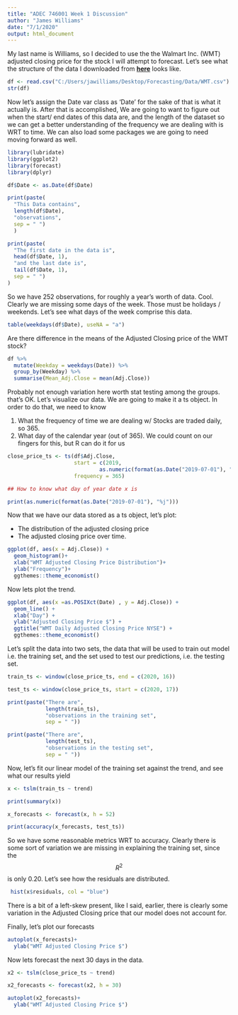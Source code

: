 ```yaml
---
title: "ADEC 746001 Week 1 Discussion"
author: "James Williams"
date: "7/1/2020"
output: html_document
---
```


My last name is Williams, so I decided to use the the Walmart Inc. (WMT) adjusted closing price for the stock I will attempt to forecast. Let's see what the structure of the data I downloaded from
**[here](https://finance.yahoo.com/quote/WMT/history/)** looks like.

```r
df <- read.csv("C:/Users/jawilliams/Desktop/Forecasting/Data/WMT.csv")
str(df)
```

Now let's assign the Date var class as 'Date' for the sake of that is what it actually is. After that is accomplished, We are going to want to figure out when the start/ end dates of this data are, and the length of the dataset so we can get a better understanding of the frequency we are dealing with is WRT to time. We can also load some packages we are going to need moving forward as well. 

```r
library(lubridate)
library(ggplot2)
library(forecast)
library(dplyr)
```

```r
df$Date <- as.Date(df$Date)

print(paste(
  "This Data contains",
  length(df$Date),
  "observations",
  sep = " ")
  )

print(paste(
  "The first date in the data is",
  head(df$Date, 1), 
  "and the last date is",
  tail(df$Date, 1),
  sep = " ")
)

```

So we have 252 observations, for roughly a year's worth of data. Cool. Clearly we are missing some days of the week. Those must be holidays / weekends. Let's see what days of the week comprise this data. 

```r
table(weekdays(df$Date), useNA = "a")
```

Are there difference in the means of the Adjusted Closing price of the WMT stock? 

```r
df %>% 
  mutate(Weekday = weekdays(Date)) %>% 
  group_by(Weekday) %>% 
  summarise(Mean_Adj.Close = mean(Adj.Close))
```

Probably not enough variation here worth stat testing among the groups. that's OK. Let's visualize our data. We are going to make it a ts object. In order to do that, we need to know

1. What the frequency of time we are dealing w/ Stocks are traded daily, so 365. 
2. What day of the calendar year (out of 365). We could count on our fingers for this, but R can do it for us

```r
close_price_ts <- ts(df$Adj.Close,
                     start = c(2019, 
                             as.numeric(format(as.Date("2019-07-01"), "%j"))),
                     frequency = 365)

## How to know what day of year date x is

print(as.numeric(format(as.Date("2019-07-01"), "%j")))

```

Now that we have our data stored as a ts object, let's plot:

* The distribution of the adjusted closing price
* The adjusted closing price over time. 

```r
ggplot(df, aes(x = Adj.Close)) +
  geom_histogram()+
  xlab("WMT Adjusted Closing Price Distribution")+
  ylab("Frequency")+
  ggthemes::theme_economist()
```

Now lets plot the trend.

```r
ggplot(df, aes(x =as.POSIXct(Date) , y = Adj.Close)) +
  geom_line() +
  xlab("Day") +
  ylab("Adjusted Closing Price $") +
  ggtitle("WMT Daily Adjusted Closing Price NYSE") +
  ggthemes::theme_economist()
```

Let's split the data into two sets, the data that will  be used to train out model i.e. the training set, and the set used to test our predictions, i.e. the testing set. 

```r
train_ts <- window(close_price_ts, end = c(2020, 16))

test_ts <- window(close_price_ts, start = c(2020, 17))

print(paste("There are",
            length(train_ts),
            "observations in the training set",
            sep = " "))

print(paste("There are",
            length(test_ts),
            "observations in the testing set",
            sep = " "))
```

Now, let's fit our linear model of the training set against the trend, and see what our results yield 

```r
x <- tslm(train_ts ~ trend)

print(summary(x))

x_forecasts <- forecast(x, h = 52)

print(accuracy(x_forecasts, test_ts))
```

So we have some reasonable metrics WRT to accuracy. Clearly there is some sort of variation we are missing in explaining the training set, since the $$R^2$$ is only 0.20. Let's see how the residuals are distributed. 
```r
 hist(x$residuals, col = "blue")

```

There is a bit of a left-skew present, like I said, earlier, there is clearly some variation in the Adjusted Closing price that our model does not account for. 

Finally, let's plot our forecasts

```r
autoplot(x_forecasts)+
  ylab("WMT Adjusted Closing Price $")
```


Now lets forecast the next 30 days in the data.

```r
x2 <- tslm(close_price_ts ~ trend)

x2_forecasts <- forecast(x2, h = 30)

autoplot(x2_forecasts)+
  ylab("WMT Adjusted Closing Price $")
```




